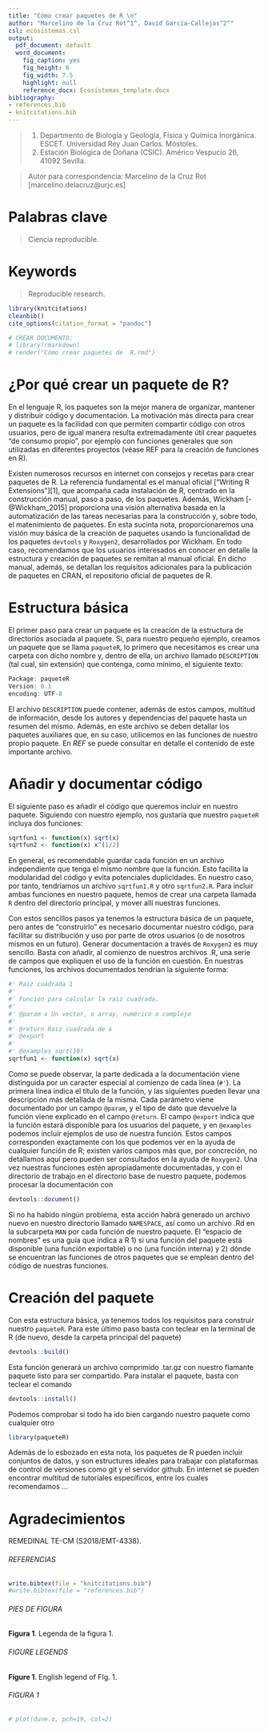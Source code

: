 ```yaml
---
title: "Cómo crear paquetes de R \n"
author: "Marcelino de la Cruz Rot^1^, David García-Callejas^2^"
csl: ecosistemas.csl
output:
  pdf_document: default
  word_document:
    fig_caption: yes
    fig_height: 6
    fig_width: 7.5
    highlight: null
    reference_docx: Ecosistemas_template.docx
bibliography:
- references.bib
- knitcitations.bib
---
```



> (1) Departmento de Biología y Geología, Física y Química Inorgánica. ESCET. Universidad Rey Juan Carlos. Móstoles.
> (2) Estación Biológica de Doñana (CSIC). Américo Vespucio 26, 41092 Sevilla.

> Autor para correspondencia: Marcelino de la Cruz Rot [marcelino.delacruz@urjc.es]


# Palabras clave

> Ciencia reproducible.   


# Keywords

> Reproducible research.


```r
library(knitcitations)
cleanbib()   
cite_options(citation_format = "pandoc")
```

```r


# CREAR DOCUMENTO:
# library(rmarkdown)
# render("Cómo crear paquetes de  R.rmd")


```

# ¿Por qué crear un paquete de R?

En el lenguaje R, los paquetes son la mejor manera de organizar, mantener y distribuir código y documentación. La motivación más directa para crear un paquete es la facilidad con que permiten compartir código con otros usuarios, pero de igual manera resulta extremadamente útil crear paquetes "de consumo propio", por ejemplo con funciones generales que son utilizadas en diferentes proyectos (véase REF para la creación de funciones en R).

Existen numerosos recursos en internet con consejos y recetas para crear paquetes de R. La referencia fundamental es el manual oficial ["Writing R Extensions"][1], que acompaña cada instalación de R, centrado en la construcción manual, paso a paso, de los paquetes. Además, Wickham [-@Wickham_2015] proporciona una visión alternativa basada en la automatización de las tareas necesarias para la construcción y, sobre todo, el matenimiento de paquetes. En esta sucinta nota, proporcionaremos una visión muy básica de la creación de paquetes usando la funcionalidad de los paquetes `devtools` y `Roxygen2`, desarrollados por Wickham. En todo caso, recomendamos que los usuarios interesados en conocer en detalle la estructura y creación de paquetes se remitan al manual oficial. En dicho manual, además, se detallan los requisitos adicionales para la publicación de paquetes en CRAN, el repositorio oficial de paquetes de R.

# Estructura básica

El primer paso para crear un paquete es la creación de la estructura de directorios asociada al paquete. Si, para nuestro pequeño ejemplo, creamos un paquete que se llama `paqueteR`, lo primero que necesitamos es crear una carpeta con dicho nombre y, dentro de ella, un archivo llamado `DESCRIPTION` (tal cual, sin extensión) que contenga, como mínimo, el siguiente texto:

```r
Package: paqueteR
Version: 0.1
encoding: UTF-8
```
El archivo `DESCRIPTION` puede contener, además de estos campos, multitud de información, desde los autores y dependencias del paquete hasta un resumen del mismo. Además, en este archivo se deben detallar los paquetes auxiliares que, en su caso, utilicemos en las funciones de nuestro propio paquete. En *REF* se puede consultar en detalle el contenido de este importante archivo.

# Añadir y documentar código

El siguiente paso es añadir el código que queremos incluir en nuestro paquete. Siguiendo con nuestro ejemplo, nos gustaría que nuestro `paqueteR` incluya dos funciones:

```r
sqrtfun1 <- function(x) sqrt(x)
sqrtfun2 <- function(x) x^(1/2)
```

En general, es recomendable guardar cada función en un archivo independiente que tenga el mismo nombre que la función. Esto facilita la modularidad del código y evita potenciales duplicidades. En nuestro caso, por tanto, tendríamos un archivo `sqrtfun1.R` y otro `sqrtfun2.R`. Para incluir ambas funciones en nuestro paquete, hemos de crear una carpeta llamada `R` dentro del directorio principal, y mover allí nuestras funciones.

Con estos sencillos pasos ya tenemos la estructura básica de un paquete, pero antes de "construirlo" es necesario documentar nuestro código, para facilitar su distribución y uso por parte de otros usuarios (o de nosotros mismos en un futuro). Generar documentación a través de `Roxygen2` es muy sencillo. Basta con añadir, al comienzo de nuestros archivos .R, una serie de campos que expliquen el uso de la función en cuestión. En nuestras funciones, los archivos documentados tendrían la siguiente forma:

```r
#' Raiz cuadrada 1
#'
#' Función para calcular la raiz cuadrada.
#'
#' @param x Un vector, o array, numérico o complejo
#'
#' @return Raiz cuadrada de x
#' @export
#'
#' @examples sqrt(10)
sqrtfun1 <- function(x) sqrt(x)
```
Como se puede observar, la parte dedicada a la documentación viene distinguida por un caracter especial al comienzo de cada línea (`#'`). La primera línea indica el título de la función, y las siguientes pueden llevar una descripción más detallada de la misma. Cada parámetro viene documentado por un campo `@param`, y el tipo de dato que devuelve la función viene explicado en el campo `@return`. El campo `@export` indica que la función estará disponible para los usuarios del paquete, y en `@examples` podemos incluir ejemplos de uso de nuestra función. Estos campos corresponden exactamente con los que podemos ver en la ayuda de cualquier función de R; existen varios campos más que, por concreción, no detallamos aquí pero pueden ser consultados en la ayuda de `Roxygen2`. Una vez nuestras funciones estén apropiadamente documentadas, y con el directorio de trabajo en el directorio base de nuestro paquete, podemos procesar la documentación con

```r
devtools::document()
```
Si no ha habido ningún problema, esta acción habrá generado un archivo nuevo en nuestro directorio llamado `NAMESPACE`, así como un archivo .Rd en la subcarpeta `MAN` por cada función de nuestro paquete. El "espacio de nombres" es una guía que indica a R 1) si una función del paquete está disponible (una función exportable) o no (una función interna) y 2) dónde se encuentran las funciones de otros paquetes que se emplean dentro del código de nuestras funciones.

# Creación del paquete

Con esta estructura básica, ya tenemos todos los requisitos para construir nuestro `paqueteR`. Para este último paso basta con teclear en la terminal de R (de nuevo, desde la carpeta principal del paquete)

```r
devtools::build()
```
Esta función generará un archivo comprimido .tar.gz con nuestro flamante paquete listo para ser compartido. Para instalar el paquete, basta con teclear el comando

```r
devtools::install()
```
Podemos comprobar si todo ha ido bien cargando nuestro paquete como cualquier otro

```r
library(paqueteR)
```
Además de lo esbozado en esta nota, los paquetes de R pueden incluir conjuntos de datos, y son estructures ideales para trabajar con plataformas de control de versiones como git y el servidor github. En internet se pueden encontrar multitud de tutoriales específicos, entre los cuales recomendamos ...


# Agradecimientos

REMEDINAL TE-CM (S2018/EMT-4338).


###### REFERENCIAS

```r
write.bibtex(file = "knitcitations.bib")
#write.bibtex(file = "references.bib")
```

<div id = "refs"></div>



###### PIES DE FIGURA

**Figura 1**. Legenda de la figura 1.



###### FIGURE LEGENDS

**Figure 1**. English legend of FIg. 1.


###### FIGURA 1

```r
# plot(dune.o, pch=19, col=2)
```
